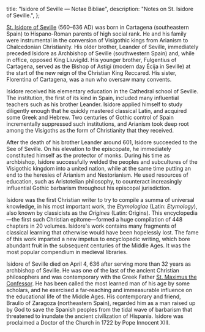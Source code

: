   title: "Isidore of Seville — Notae Bibliae",
  description: "Notes on St. Isidore of Seville.",
};

<Initial text="Isidore of Seville"/>

[St. Isidore of Seville](/glossary/names#isidore) (560–636 AD) was born in Cartagena (southeastern Spain) to Hispano-Roman parents of high social rank. He and his family were instrumental in the conversion of Visigothic kings from Arianism to Chalcedonian Christianity. His older brother, Leander of Seville, immediately preceded Isidore as Archbishop of Seville (southwestern Spain) and, while in office, opposed King Liuvigild. His younger brother, Fulgentius of Cartagena, served as the Bishop of Astigi (modern day Écija in Seville) at the start of the new reign of the Christian King Reccared. His sister, Florentina of Cartagena, was a nun who oversaw many convents.

Isidore received his elementary education in the Cathedral school of Seville. The institution, the first of its kind in Spain, included many influential teachers such as his brother Leander. Isidore applied himself to study diligently enough that he quickly mastered classical Latin, and acquired some Greek and Hebrew. Two centuries of Gothic control of Spain incrementally suppressed such institutions, and Arianism took deep root among the Visigoths as the form of Christianity that they received.

After the death of his brother Leander around 601, Isidore succeeded to the See of Seville. On his elevation to the episcopate, he immediately constituted himself as the protector of monks. During his time as archbishop, Isidore successfully welded the peoples and subcultures of the Visigothic kingdom into a united nation, while at the same time putting an end to the heresies of Arianism and Nestorianism. He used resources of education, such as Aristotelian philosophy, to counteract increasingly influential Gothic barbarism throughout his episcopal jurisdiction.

Isidore was the first Christian writer to try to compile a summa of universal knowledge, in his most important work, the *Etymologiae* (Latin: *Etymology*), also known by classicists as the *Origines* (Latin: Origins). This encyclopedia—the first such Christian epitome—formed a huge compilation of 448 chapters in 20 volumes. Isidore's work contains many fragments of classical learning that otherwise would have been hopelessly lost. The fame of this work imparted a new impetus to encyclopedic writing, which bore abundant fruit in the subsequent centuries of the Middle Ages. It was the most popular compendium in medieval libraries.

Isidore of Seville died on April 4, 636 after serving more than 32 years as archbishop of Seville. He was one of the last of the ancient Christian philosophers and was contemporary with the Greek Father [St. Maximus the Confessor](/people/saints/greek-fathers/maximus-the-confessor). He has been called the most learned man of his age by some scholars, and he exercised a far-reaching and immeasurable influence on the educational life of the Middle Ages. His contemporary and friend, Braulio of Zaragoza (northeastern Spain), regarded him as a man raised up by God to save the Spanish peoples from the tidal wave of barbarism that threatened to inundate the ancient civilization of Hispania. Isidore was proclaimed a Doctor of the Church in 1722 by Pope Innocent XIII.
